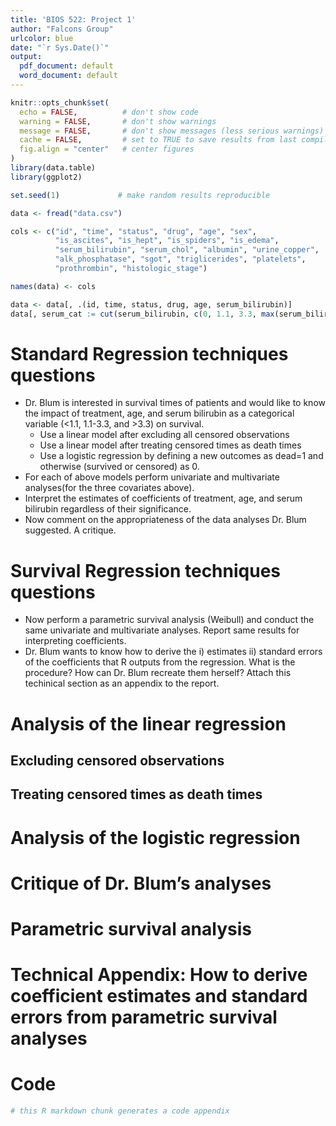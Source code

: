 ---
title: 'BIOS 522: Project 1'
author: "Falcons Group"
urlcolor: blue
date: "`r Sys.Date()`"
output:
  pdf_document: default
  word_document: default
---

```{r include = FALSE}
knitr::opts_chunk$set(
  echo = FALSE,          # don't show code
  warning = FALSE,       # don't show warnings
  message = FALSE,       # don't show messages (less serious warnings)
  cache = FALSE,         # set to TRUE to save results from last compilation
  fig.align = "center"   # center figures
)
library(data.table)
library(ggplot2)

set.seed(1)             # make random results reproducible
```

```{r setup, include=FALSE}
data <- fread("data.csv")

cols <- c("id", "time", "status", "drug", "age", "sex", 
          "is_ascites", "is_hept", "is_spiders", "is_edema", 
          "serum_bilirubin", "serum_chol", "albumin", "urine_copper", 
          "alk_phosphatase", "sgot", "triglicerides", "platelets", 
          "prothrombin", "histologic_stage")

names(data) <- cols

data <- data[, .(id, time, status, drug, age, serum_bilirubin)]
data[, serum_cat := cut(serum_bilirubin, c(0, 1.1, 3.3, max(serum_bilirubin)))]
```

# Standard Regression techniques questions

* Dr. Blum is interested in survival times of patients and would like to know the impact of treatment, age, and serum bilirubin as a categorical variable (<1.1, 1.1-3.3, and >3.3) on survival.
  + Use a linear model after excluding all censored observations 
  + Use a linear model after treating censored times as death times
  + Use a logistic regression by defining a new outcomes as dead=1 and otherwise (survived or censored) as 0. 
* For each of above models perform univariate and multivariate analyses(for the three covariates above).
* Interpret the estimates of coefficients of treatment, age, and serum bilirubin regardless of their significance. 
* Now comment on the appropriateness of the data analyses Dr. Blum suggested. A critique. 

# Survival Regression techniques questions

* Now perform a parametric survival analysis (Weibull) and conduct the same univariate and multivariate analyses. Report same results for interpreting coefficients. 
* Dr. Blum wants to know how to derive the i) estimates ii) standard errors of the coefficients that R outputs from the regression. What is the procedure? How can Dr. Blum recreate them herself? Attach this techinical section as an appendix to the report.

# Analysis of the linear regression

## Excluding censored observations

## Treating censored times as death times

# Analysis of the logistic regression

# Critique of Dr. Blum's analyses

# Parametric survival analysis

# Technical Appendix: How to derive coefficient estimates and standard errors from parametric survival analyses

\newpage

# Code

```{r ref.label = knitr::all_labels(), echo = TRUE, eval = FALSE}
# this R markdown chunk generates a code appendix
```
